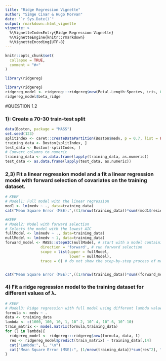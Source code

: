 ```yaml
---
title: "Ridge Regression Vignette"
author: "Simge Cinar & Hugo Morvan"
date: "`r Sys.Date()`"
output: rmarkdown::html_vignette
vignette: >
  %\VignetteIndexEntry{Ridge Regression Vignette}
  %\VignetteEngine{knitr::rmarkdown}
  %\VignetteEncoding{UTF-8}
---
```


```r
knitr::opts_chunk$set(
  collapse = TRUE,
  comment = "#>"
)
```

```r
library(ridgereg)
```

```r
library(ridgereg)
ridgereg_model <- ridgereg:::ridgereg$new(Petal.Length~Species, iris, 0.001)
ridgereg_model$beta_ridge
```

#QUESTION 1.2

### 1): Create a 70-30 train-test split
```r
data(Boston, package = "MASS")
set.seed(123)
splitIndex <- caret::createDataPartition(Boston$medv, p = 0.7, list = FALSE)
training_data <- Boston[splitIndex, ]
test_data <- Boston[-splitIndex, ]
# Convert columns to numeric
training_data <- as.data.frame(lapply(training_data, as.numeric))
test_data <- as.data.frame(lapply(test_data, as.numeric))
```

### 2,3) Fit a linear regression model and a fit a linear regression model with forward selection of covariates on the training dataset.
```r
# KEEP
# Model1: Full model with the linear regression
mod1 <- lm(medv ~ ., data=training_data)
cat("Mean Square Error (MSE):",((1/nrow(training_data))*sum((mod1$residuals)^2)))
```

```r
#KEEP
# Model2: Model with forward selection
# Selects the model with the lowest AIC
fullModel <- lm(medv ~ ., data=training_data)
nullModel <- lm(medv ~ 1, data=training_data)
forward_model <- MASS::stepAIC(nullModel, # start with a model containing no variables
                direction = 'forward', # run forward selection
                scope = list(upper = fullModel, 
                             lower = nullModel), 
                trace = 0) # do not show the step-by-step process of model selection


cat("Mean Square Error (MSE):",((1/nrow(training_data))*sum((forward_model$residuals)^2)))
```

### 4) Fit a ridge regression model to the training dataset for different values of λ.
```r
# KEEP
# Model3: Ridge regression with full model using different lambda values
formula <- medv ~ .
data <- training_data
lambda <- c(1000, 100, 10, 1, 10^-2, 10^-4, 10^-6, 10^-10)
train_matrix <- model.matrix(formula,training_data)
for (l in lambda){
  ridgereg_model <- ridgereg:::ridgereg$new(formula, data, l)
  res <- ridgereg_model$predict(train_matrix) - training_data[,14]
  cat("Lambda:", l, "\n")
  cat("Mean Square Error (MSE):", (1/nrow(training_data))*sum(res^2), "\n")
}
```
